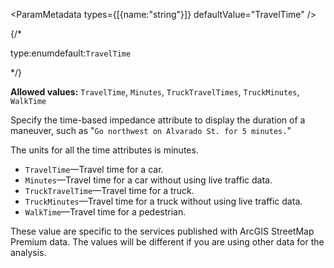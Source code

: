 
<ParamMetadata types={[{name:"string"}]} defaultValue="TravelTime" />


{/* <p class="space-x-2"><span class="font-sm text-color-3">type:enum</span><span class="font-bold text-[#6d29cc]">default:`TravelTime`</span></p> */}

**Allowed values:** `TravelTime`, `Minutes`, `TruckTravelTimes`, `TruckMinutes`, `WalkTime`

Specify the time-based impedance attribute to display the duration of a maneuver, such as "`Go northwest on Alvarado St. for 5 minutes.`" 

The units for all the time attributes is minutes.

-   `TravelTime`—Travel time for a car.
-   `Minutes`—Travel time for a car without using live traffic data.
-   `TruckTravelTime`—Travel time for a truck.
-   `TruckMinutes`—Travel time for a truck without using live traffic data.
-   `WalkTime`—Travel time for a pedestrian.


<If c="publication=='services-reference/enterprise'">
<Note type={"note"}>
These value are specific to the services published with ArcGIS StreetMap Premium data. The values will be different if you are using other data for the analysis.
</Note>
</If>
